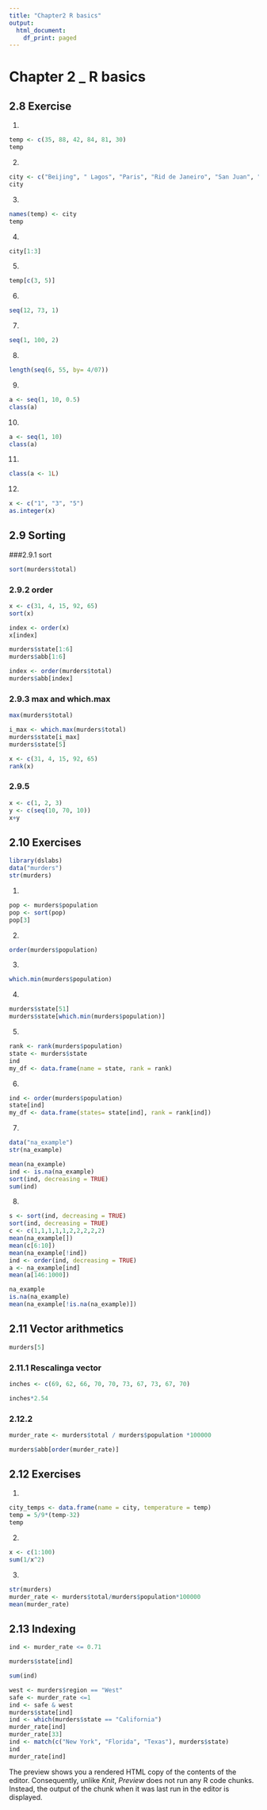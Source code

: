 ```yaml
---
title: "Chapter2 R basics"
output:
  html_document:
    df_print: paged
---
```


# Chapter 2 _ R basics

## 2.8 Exercise
1.
```r
temp <- c(35, 88, 42, 84, 81, 30)
temp
```
2.
```r
city <- c("Beijing", " Lagos", "Paris", "Rid de Janeiro", "San Juan", "Toronto")
city
```
3.
```r
names(temp) <- city
temp
```
4.
```r
city[1:3]
```
5.
```r
temp[c(3, 5)]
```
6.
```r
seq(12, 73, 1)
```
7.
```r
seq(1, 100, 2)
```
8.
```r
length(seq(6, 55, by= 4/07))
```
9.
```r
a <- seq(1, 10, 0.5)
class(a)
```
10.
```r
a <- seq(1, 10)
class(a)
```
11.
```r
class(a <- 1L)
```
12.
```r
x <- c("1", "3", "5")
as.integer(x)
```

## 2.9 Sorting

###2.9.1 sort

```r
sort(murders$total)
```
### 2.9.2 order

```r
x <- c(31, 4, 15, 92, 65)
sort(x)
```
```r
index <- order(x)
x[index]
```


```r
murders$state[1:6]
murders$abb[1:6]
```
```r
index <- order(murders$total)
murders$abb[index]
```

### 2.9.3 max and which.max
```r
max(murders$total)
```
```r
i_max <- which.max(murders$total)
murders$state[i_max]
murders$state[5]
```
```r
x <- c(31, 4, 15, 92, 65)
rank(x)
```

### 2.9.5
```r
x <- c(1, 2, 3)
y <- c(seq(10, 70, 10))
x+y
```
## 2.10 Exercises

```r
library(dslabs)
data("murders")
str(murders)
```

1. 

```r
pop <- murders$population
pop <- sort(pop)
pop[3]
```
2.
```r
order(murders$population)
```
3.
```r
which.min(murders$population)
```
4.
```r
murders$state[51]
murders$state[which.min(murders$population)]
```
5.
```r
rank <- rank(murders$population)
state <- murders$state
ind
my_df <- data.frame(name = state, rank = rank)
```

6.
```r
ind <- order(murders$population)
state[ind]
my_df <- data.frame(states= state[ind], rank = rank[ind])
```

7.
```r
data("na_example")
str(na_example)
```
```r
mean(na_example)
ind <- is.na(na_example)
sort(ind, decreasing = TRUE)
sum(ind)
```

8.
```r
s <- sort(ind, decreasing = TRUE)
sort(ind, decreasing = TRUE)
c <- c(1,1,1,1,1,2,2,2,2,2)
mean(na_example[])
mean(c[6:10])
mean(na_example[!ind])
ind <- order(ind, decreasing = TRUE)
a <- na_example[ind]
mean(a[146:1000])
```
```r
na_example
is.na(na_example)
mean(na_example[!is.na(na_example)])

```

## 2.11 Vector arithmetics

```r
murders[5]
```

### 2.11.1 Rescalinga vector

```r
inches <- c(69, 62, 66, 70, 70, 73, 67, 73, 67, 70)
```
```r
inches*2.54
```
### 2.12.2
```r
murder_rate <- murders$total / murders$population *100000
```

```r
murders$abb[order(murder_rate)]
```

## 2.12 Exercises

1.
```r
city_temps <- data.frame(name = city, temperature = temp)
temp = 5/9*(temp-32)
temp
```

2.
```r
x <- c(1:100)
sum(1/x^2)
```
3.
```r
str(murders)
murder_rate <- murders$total/murders$population*100000
mean(murder_rate)
```

## 2.13 Indexing

```r
ind <- murder_rate <= 0.71
```

```r
murders$state[ind]
```
```r
sum(ind)
```
```r
west <- murders$region == "West"
safe <- murder_rate <=1
ind <- safe & west
murders$state[ind]
ind <- which(murders$state == "California")
murder_rate[ind]
murder_rate[33]
ind <- match(c("New York", "Florida", "Texas"), murders$state)
ind
murder_rate[ind]
```



The preview shows you a rendered HTML copy of the contents of the editor. Consequently, unlike *Knit*, *Preview* does not run any R code chunks. Instead, the output of the chunk when it was last run in the editor is displayed.

